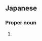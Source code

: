 ==Japanese==
{{ja-kanjitab|なが|せ|yomi=k}}

===Proper noun===
{{ja-pos|ながせ|proper}}

# {{surname|lang=ja|sort=ながせ}}